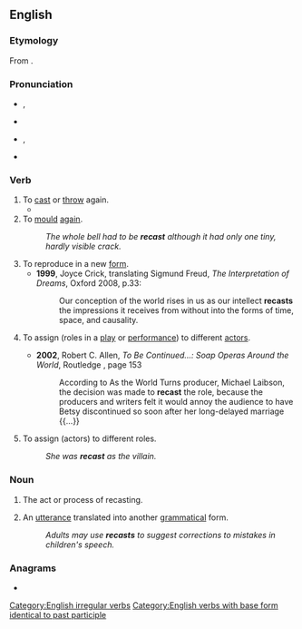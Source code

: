==English==

===Etymology===
From {{prefix|en|re|cast}}.

===Pronunciation===
* {{enPR|rē-käst'}}, {{IPA|en|/ɹiːˈkɑːst/}}
* {{rhymes|en|ɑːst}}
* {{enPR|rē-kăst'}}, {{IPA|en|/ɹiːˈkæst/}}
* {{rhymes|en|æst}}

===Verb===
{{en-verb|recasts|recasting|recast}}

# To [[cast]] or [[throw]] again.
#* {{RQ:Florio Montaigne Essayes|chapter=47|book=I|passage=the Roman gentlemen armed at all assayes, in the middest of their running-race, would cast and '''recast''' themselves from one to another horse.}}
# To [[mould]] [[again]].
#: ''The whole bell had to be '''recast''' although it had only one tiny, hardly visible crack.''
# To reproduce in a new [[form]].
#* '''1999''', Joyce Crick, translating Sigmund Freud, ''The Interpretation of Dreams'', Oxford 2008, p.33:
#*: Our conception of the world rises in us as our intellect '''recasts''' {{transterm|umgiesst|lang=de}} the impressions it receives from without into the forms of time, space, and causality.
# {{lb|en|transitive|film|theatre}} To assign (roles in a [[play]] or [[performance]]) to different [[actor]]s.
#* '''2002''', Robert C. Allen, ''To Be Continued...: Soap Operas Around the World'', Routledge {{ISBN|9781134837038}}, page 153
#*: According to As the World Turns producer, Michael Laibson, the decision was made to '''recast''' the role, because the producers and writers felt it would annoy the audience to have Betsy discontinued so soon after her long-delayed marriage {{...}}
# {{lb|en|transitive|film|theatre}} To assign (actors) to different roles.
#: ''She was '''recast''' as the villain.''

===Noun===
{{en-noun}}

# The act or process of recasting.
# {{lb|en|linguistics}} An [[utterance]] translated into another [[grammatical]] form.
#: ''Adults may use '''recasts''' to suggest corrections to mistakes in children's speech.''

===Anagrams===
* {{anagrams|en|a=acerst|Cartes|Caster|acters|carest|carets|cartes|caster|caters|crates|creats|racest|reacts|rescat|reäcts|traces}}

[[Category:English irregular verbs]]
[[Category:English verbs with base form identical to past participle]]